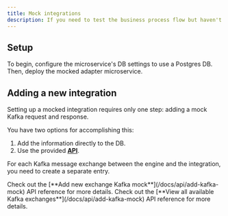 ```yaml
---
title: Mock integrations
description: If you need to test the business process flow but haven't completed all integrations, you can still do so by utilizing the mock integrations server included in the platform.
---
```


## Setup

To begin, configure the microservice's DB settings to use a Postgres DB. Then, deploy the mocked adapter microservice.

## Adding a new integration

Setting up a mocked integration requires only one step: adding a mock Kafka request and response.

You have two options for accomplishing this:

1. Add the information directly to the DB.
2. Use the provided [**API**](/docs/api/add-kafka-mock).

For each Kafka message exchange between the engine and the integration, you need to create a separate entry.

<Check>
  Check out the [**Add new exchange Kafka mock**](/docs/api/add-kafka-mock) API reference for more details.
</Check>

<Check>
  Check out the [**View all available Kafka exchanges**](/docs/api/add-kafka-mock) API reference for more details.
</Check>

